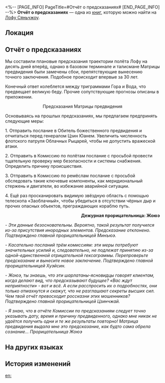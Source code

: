 <%-- [PAGE_INFO]
PageTitle=#Отчёт о предсказаниях#
[END_PAGE_INFO] --%>
{{Дополнить}}
{{Книга Инфобокс
|id           = 191
|partIds      = 190409
|Название     = 
|Изображение  = Иконка Пергамент Сяньчжоу.png
|Мир          = Лофу Сяньчжоу
|Томов        = 1
|Автор        = <!--нужно добавить-->
|Описание     = Однажды прорицатель предупредил о катастрофе, надвигающейся на Лофу. К несчастью, предостережение не восприняли с должной серьёзностью.
|Том1         = {{tx}}
|Источник1    = {{tx|Отсутствует источник}}
|Персонажи    = 
|Фракции      = 
}}
'''Отчёт о предсказаниях''' — одна из [[Книги|книг]], которую можно найти на [[Лофу Сяньчжоу]].

==Локация==
{{Отметка карты|<!--название карты-->|<!--id отметки-->}}

==Отчёт о предсказаниях==
{{Размер|36|'''Отчёт о предсказаниях за 12 марта'''}}

Мы составили плановые предсказания траектории полёта Лофу на десять дней вперёд, однако в базовом терминале и талисмане Матрицы предвидения были замечены сбои, препятствующие вынесению точного заключения. Подобное происходит впервые за 30 лет.

Конечный ответ колеблется между триграммами Гора и Вода, что предвещает великую беду. Прочие сопутствующие прогнозы описаны в приложении.

<div align="center">Предсказания Матрицы предвидения</div>

Основываясь на прошлых предсказаниях, мы предлагаем предпринять следующие меры:

1. Отправить послание в Обитель божественного предвидения и отчитаться перед генералом Цзин Юанем. Увеличить численность флотского патруля Облачных Рыцарей, чтобы не допустить вражеской атаки.

2. Отправить в Комиссию по полётам послание с просьбой провести тщательную проверку мер безопасности и системы снабжения. Определить причину происшествия.

3. Отправить в Комиссию по ремёслам послание с просьбой обследовать такие ключевые компоненты, как меридиональный стержень и двигатели, во избежание аварийной ситуации.

4. Ещё раз просканировать видимую звёздную область с помощью телескопа «Заоблачный», чтобы убедиться в отсутствии чёрных дыр и прочих опасных объектов, преграждающих кораблю путь.

<div align="right">'''Дежурная прорицательница: Жоюэ'''


{{Размер|32|'''Запрос на одобрение'''}}</div>

''- Эти данные безосновательны. Вероятно, такой результат получился из-за присутствия инородных элементов. Предсказание отклонено. Подтверждено главной прорицательницей Минъюэ.''

''- Касательно посланий трём комиссиям: эти меры потребуют значительных усилий и, следовательно, не подлежат принятию из-за одной-единственной отрицательной гексаграммы. Перепроверьте предсказание и вынесите новое заключение. Подтверждено главной прорицательницей Хуэйсин.''

''- Жоюэ, ты знаешь, что эти шарлатаны-ясновидцы говорят клиентам, когда делают вид, что предсказывают будущее? «Вас ждут неприятности» - вот и всё. А если расспросить их о подробностях, они только отмахнутся и скажут, что не разглашают секреты высших сил. Чем твой отчёт превосходит россказни этих мошенников? Подтверждено главной прорицательницей Цзинчжай.''

''- Я знаю, что в отчёте Комиссии по предсказаниям следует точно указывать дату, время и причину предвиденного, однако мне никак не удаётся получить одни и те же результаты повторно! Матрица предвидения выдала мне это предсказание, как будто сама обрела сознание... Прорицательница Жоюэ''


<div align="center">{{Размер|36|'''Заключение: Предсказание отклонено'''}}</div>

==На других языках==
{{На других языках
|en   = Divination Report
|zhs  = 一份卜测报告
|zht  = 一份卜測報告
|ja   = 占いの報告
|ko   = 점괘 보고서
|es   = Informe de adivinación
|fr   = Rapport de divination
|ru   = Отчёт о предсказаниях
|th   = รายงานการพยากรณ์
|vi   = Một Bản Báo Cáo Bói Toán
|de   = Wahrsagebericht
|id   = Laporan Ramalan
|pt   = Relatório de Divinação
}}

==История изменений==
{{История изменений|3.5}}

[[en:]]